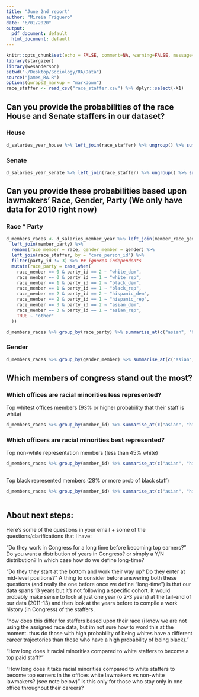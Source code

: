 ```yaml
---
title: "June 2nd report"
author: "Mireia Triguero"
date: "6/01/2020"
output:
  pdf_document: default
  html_document: default
---
```


```r
knitr::opts_chunk$set(echo = FALSE, comment=NA, warning=FALSE, message=FALSE)
library(stargazer)
library(wesanderson)
setwd("~/Desktop/Sociology/RA/Data")
source("james_RA.R")
options(qwraps2_markup = "markdown")
race_staffer <- read_csv("race_staffer.csv") %>% dplyr::select(-X1)

```

## Can you provide the probabilities of the race House and Senate staffers in our dataset?

### House

```r
d_salaries_year_house %>% left_join(race_staffer) %>% ungroup() %>% summarise_at(c("asian", "hispanic", "nh_black", "nh_white"), mean) %>% mutate_if(is.numeric, round, 2)

```
### Senate

```r

d_salaries_year_senate %>% left_join(race_staffer) %>% ungroup() %>% summarise_at(c("asian", "hispanic", "nh_black", "nh_white"), mean) %>% mutate_if(is.numeric, round, 2)

```

## Can you provide these probabilities based upon lawmakers’ Race, Gender, Party (We only have data for 2010 right now)


### Race * Party

```r
d_members_races <- d_salaries_member_year %>% left_join(member_race_gender) %>% 
  left_join(member_party) %>% 
  rename(race_member = race, gender_member = gender) %>% 
  left_join(race_staffer, by = "core_person_id") %>% 
  filter(party_id != 3) %>% ## ignores independents
  mutate(race_party = case_when(
    race_member == 0 & party_id == 2 ~ "white_dem",
    race_member == 0 & party_id == 1 ~ "white_rep",
    race_member == 1 & party_id == 2 ~ "black_dem",
    race_member == 1 & party_id == 1 ~ "black_rep",
    race_member == 2 & party_id == 2 ~ "hispanic_dem",
    race_member == 2 & party_id == 1 ~ "hispanic_rep",
    race_member == 3 & party_id == 2 ~ "asian_dem",
    race_member == 3 & party_id == 1 ~ "asian_rep",
    TRUE ~ "other"
  ))

d_members_races %>% group_by(race_party) %>% summarise_at(c("asian", "hispanic", "nh_black", "nh_white"), mean) %>% mutate_if(is.numeric, round, 2)

```

### Gender

```r
d_members_races %>% group_by(gender_member) %>% summarise_at(c("asian", "hispanic", "nh_black", "nh_white"), mean) %>% mutate_if(is.numeric, round, 2) %>% mutate(gender_member = ifelse(gender_member == 0, "male", "female"))

```


## Which members of congress stand out the most?
### Which offices are racial minorities less represented? 
Top whitest offices members (93% or higher probability that their staff is white)

```r

d_members_races %>% group_by(member_id) %>% summarise_at(c("asian", "hispanic", "nh_black", "nh_white"), mean) %>% arrange(desc(nh_white)) %>% mutate_if(is.numeric, round, 2) %>% filter(nh_white>0.92) %>% left_join(member_race_gender) %>% select(-suffix) %>% print(width = Inf)

```

### Which officers are racial minorities best represented? 
Top non-white representation members (less than 45% white)
```r

d_members_races %>% group_by(member_id) %>% summarise_at(c("asian", "hispanic", "nh_black", "nh_white"), mean) %>% arrange(nh_white) %>% mutate_if(is.numeric, round, 2) %>% filter(nh_white<0.45) %>% left_join(member_race_gender)%>% select(-suffix) %>% print(width = Inf)
  
```

Top black represented members (28% or more prob of black staff) 
```r

d_members_races %>% group_by(member_id) %>% summarise_at(c("asian", "hispanic", "nh_black", "nh_white"), mean) %>% arrange(desc(nh_black)) %>% mutate_if(is.numeric, round, 2) %>% filter(nh_black>0.28) %>% left_join(member_race_gender) %>% select(-suffix) %>% print(width = Inf)
  
```

## About next steps:

Here's some of the questions in your email + some of the questions/clarifications that I have:

"Do they work in Congress for a long time before becoming top earners?"  Do you want a distribution of years in Congress? or simply a Y/N distribution? In which case how do we define long-time? 

"Do they they start at the bottom and work their way up? Do they enter at mid-level positions?" A thing to consider before answering both these questions (and really the one before once we define "long-time") is that our data spans 13 years but it's not following a specific cohort. It would probably make sense to look at just one year (o 2-3 years) at the tail-end of our data (2011-13) and then look at the years before to compile a work history (in Congress) of the staffers. 

"how does this differ for staffers based upon their race (i know we are not using the assigned race data, but im not sure how to word this at the moment. thus do those with high probability of being whites have a different career trajectories than those who have a high probability of being black)." 

"How long does it racial minorities compared to white staffers to become a top paid staff?" 

"How long does it take racial minorities compared to white staffers to become top earners in the offices  white lawmakers vs non-white lawmakers?  (see note below)" Is this only for those who stay only in one office throughout their careers? 

